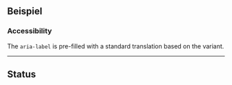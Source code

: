 ## Beispiel

### Accessibility

The `aria-label` is pre-filled with a standard translation based on the variant.

<LiveCodeEditor />

---

## Status

<LiveCodeEditor example="status" editorCollapsed />
